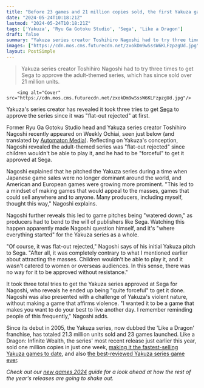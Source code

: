 ```yaml
---
title: "Before 23 games and 21 million copies sold, the first Yakuza game was 'flat out rejected' by Sega because it wouldn't appeal to women and children"
date: "2024-05-24T10:18:21Z"
lastmod: "2024-05-24T10:18:21Z"
tags: ['Yakuza', 'Ryu Ga Gotoku Studio', 'Sega', 'Like a Dragon']
draft: false
summary: "Yakuza series creator Toshihiro Nagoshi had to try three times to get Sega to approve the adult-themed series, which has since sold over 21 million units."
images: ["https://cdn.mos.cms.futurecdn.net/zxokDm9wSssW6KLFzpzgUd.jpg"]
layout: PostSimple
---
```

> Yakuza series creator Toshihiro Nagoshi had to try three times to get Sega to approve the adult-themed series, which has since sold over 21 million units.


        <img alt="Cover" src="https://cdn.mos.cms.futurecdn.net/zxokDm9wSssW6KLFzpzgUd.jpg"/>
        
Yakuza's series creator has revealed it took three tries to get [Sega](https://www.gamesradar.com/tag/sega/) to approve the series since it was "flat-out rejected" at first.

Former Ryu Ga Gotoku Studio head and Yakuza series creator Toshihiro Nagoshi recently appeared on Weekly Ochiai, seen just below (and translated by [Automaton Media](https://automaton-media.com/en/news/like-a-dragon-creator-talks-about-sega-flat-out-rejecting-the-first-yakuza-game-thinking-it-wouldnt-sell/)). Reflecting on Yakuza's conception, Nagoshi revealed the adult-themed series was "flat-out rejected" since children wouldn't be able to play it, and he had to be "forceful" to get it approved at Sega.

Nagoshi explained that he pitched the Yakuza series during a time when Japanese game sales were no longer dominant around the world, and American and European games were growing more prominent. "This led to a mindset of making games that would appeal to the masses, games that could sell anywhere and to anyone. Many producers, including myself, thought this way," Nagoshi explains.

Nagoshi further reveals this led to game pitches being "watered down," as producers had to bend to the will of publishers like Sega. Watching this happen apparently made Nagoshi question himself, and it's "where everything started" for the Yakuza series as a whole.

"Of course, it was flat-out rejected," Nagoshi says of his initial Yakuza pitch to Sega. "After all, it was completely contrary to what I mentioned earlier about attracting the masses. Children wouldn’t be able to play it, and it wasn't catered to women or overseas audiences. In this sense, there was no way for it to be approved without resistance."

It took three total tries to get the Yakuza series approved at Sega for Nagoshi, who reveals he ended up being "quite forceful" to get it done. Nagoshi was also presented with a challenge of Yakuza's violent nature, without making a game that affirms violence. "I wanted it to be a game that makes you want to do your best to live another day. I remember reminding people of this frequently," Nagoshi adds.

Since its debut in 2005, the Yakuza series, now dubbed the 'Like a Dragon' franchise, has totaled 21.3 million units sold and 23 games launched. Like a Dragon: Infinite Wealth, the series' most recent release just earlier this year, sold one million copies in just one week, [making it the fastest-selling Yakuza games to date](https://www.gamesradar.com/like-a-dragon-infinite-wealth-is-the-fastest-selling-yakuza-game-ever-and-free-in-game-items-are-on-the-way-in-celebration/), and also [the best-reviewed Yakuza series game ever](https://www.gamesradar.com/like-a-dragon-infinite-wealth-is-the-best-reviewed-yakuza-game-to-date/).

*Check out our *[<em>new games 2024</em>](https://www.gamesradar.com/video-game-release-dates/)* guide for a look ahead at how the rest of the year's releases are going to shake out.*
        